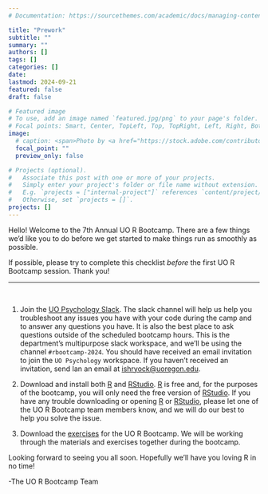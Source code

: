 ```yaml
---
# Documentation: https://sourcethemes.com/academic/docs/managing-content/

title: "Prework"
subtitle: ""
summary: ""
authors: []
tags: []
categories: []
date: 
lastmod: 2024-09-21
featured: false
draft: false

# Featured image
# To use, add an image named `featured.jpg/png` to your page's folder.
# Focal points: Smart, Center, TopLeft, Top, TopRight, Left, Right, BottomLeft, Bottom, BottomRight.
image:
  # caption: <span>Photo by <a href="https://stock.adobe.com/contributor/205968087/surfupvector?load_type=author&prev_url=detail">Surfup Vector</a>
  focal_point: ""
  preview_only: false

# Projects (optional).
#   Associate this post with one or more of your projects.
#   Simply enter your project's folder or file name without extension.
#   E.g. `projects = ["internal-project"]` references `content/project/deep-learning/index.md`.
#   Otherwise, set `projects = []`.
projects: []
---
```


Hello! Welcome to the 7th Annual UO R Bootcamp. There are a few things we'd like you to do before we get started to make things run as smoothly as possible. 


If possible, please try to complete this checklist *before* the first UO R Bootcamp session. Thank you!



***

<br> 

1) Join the [UO Psychology Slack](https://uopsychology.slack.com). The slack channel will help us help you troubleshoot any issues you have with your code during the camp and to answer any questions you have. It is also the best place to ask questions outside of the scheduled bootcamp hours. This is the department's multipurpose slack workspace, and we'll be using the channel `#rbootcamp-2024`. You should have received an email invitation to join the `UO Psychology` workspace. If you haven't received an invitation, send Ian an email at [ishryock@uoregon.edu](mailto:ishryock@uoregon.edu). 

2) Download and install both [R](https://cran.r-project.org) and [RStudio](https://www.rstudio.com/products/rstudio/download/). [R](https://cran.r-project.org) is free and, for the purposes of the bootcamp, you will only need the free version of [RStudio](https://www.rstudio.com/products/rstudio/download/). If you have any trouble downloading or opening [R](https://cran.r-project.org) or [RStudio](https://www.rstudio.com/products/rstudio/download/), please let one of the UO R Bootcamp team members know, and we will do our best to help you solve the issue.

3) Download the [exercises](https://drive.google.com/drive/folders/1FeJs6gc8W03pUbYebv1_Wqp5DjxVX_wk?usp=sharing) for the UO R Bootcamp. We will be working through the materials and exercises together during the bootcamp.

Looking forward to seeing you all soon. Hopefully we'll have you loving R in no time!

-The UO R Bootcamp Team


